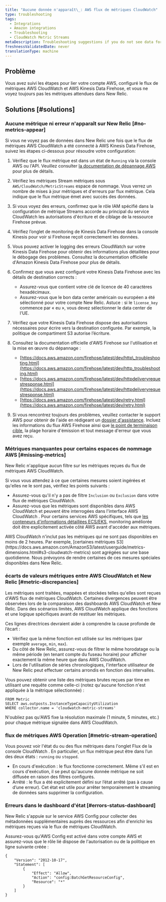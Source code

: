 ```yaml
---
title: "Aucune donnée n'apparaît\_: AWS flux de métriques CloudWatch"
type: troubleshooting
tags:
  - Integrations
  - Amazon integrations
  - Troubleshooting
  - CloudWatch Metric Streams
metaDescription: Troubleshooting suggestions if you do not see data for your AWS CloudWatch Metric Streams integration in the New Relic infrastructure UI.
freshnessValidatedDate: never
translationType: machine
---
```


## Problème

Vous avez suivi les étapes pour lier votre compte AWS, configuré le flux de métriques AWS CloudWatch et AWS Kinesis Data Firehose, et vous ne voyez toujours pas les métriques attendues dans New Relic.

## Solutions [#solutions]

### Aucune métrique ni erreur n&apos;apparaît sur New Relic [#no-metrics-appear]

Si vous ne voyez pas de données dans New Relic une fois que le flux de métriques AWS CloudWatch a été connecté à AWS Kinesis Data Firehose, suivez les étapes ci-dessous pour résoudre votre configuration:

1. Vérifiez que le flux métrique est dans un état de `Running` via la console AWS ou l&apos;API. Veuillez consulter [la documentation de dépannage AWS](https://docs.aws.amazon.com/AmazonCloudWatch/latest/monitoring/CloudWatch-metric-streams-troubleshoot.html) pour plus de détails.

2. Vérifiez les métriques Stream métriques sous `AWS/CloudWatch/MetricStreams` espace de nommage. Vous verrez un nombre de mises à jour métriques et d&apos;erreurs par flux métrique. Cela indique que le flux métrique émet avec succès des données.

3. Si vous voyez des erreurs, confirmez que le rôle IAM spécifié dans la configuration de métrique Streams accorde au principal du service CloudWatch les autorisations d&apos;écriture et de ciblage de la ressource Firehose prévue.

4. Vérifiez l’onglet de monitoring de Kinesis Data Firehose dans la console Kinesis pour voir si Firehose reçoit correctement les données.

5. Vous pouvez activer le logging des erreurs CloudWatch sur votre Kinesis Data Firehose pour obtenir des informations plus détaillées pour le débogage des problèmes. Consultez la documentation officielle d&apos;Amazon Kinesis Data Firehose pour plus de détails.

6. Confirmez que vous avez configuré votre Kinesis Data Firehose avec les détails de destination corrects :

   * Assurez-vous que <InlinePopover type="licenseKey" />contient votre clé de licence de 40 caractères hexadécimaux.
   * Assurez-vous que le bon data center américain ou européen a été sélectionné pour votre compte New Relic. Astuce : si le `license_key` commence par « eu », vous devez sélectionner le data center de l’UE.

7. Vérifiez que votre Kinesis Data Firehose dispose des autorisations nécessaires pour écrire vers la destination configurée. Par exemple, la politique de compartiment S3 autorise l’écriture.

8. Consultez la documentation officielle d&apos;AWS Firehose sur l&apos;utilisation et la mise en œuvre du dépannage :

   * [https://docs.aws.amazon.com/firehose/latest/dev/http\_troubleshooting.html](https://docs.aws.amazon.com/firehose/latest/dev/http_troubleshooting.html)
   * [https://docs.aws.amazon.com/firehose/latest/dev/httpdeliveryrequestresponse.html](https://docs.aws.amazon.com/firehose/latest/dev/httpdeliveryrequestresponse.html)
   * [https://docs.aws.amazon.com/firehose/latest/dev/retry.html](https://docs.aws.amazon.com/firehose/latest/dev/retry.html)

9. Si vous rencontrez toujours des problèmes, veuillez contacter le support AWS pour obtenir de l&apos;aide en rédigeant un [dossier d&apos;assistance](https://docs.aws.amazon.com/awssupport/latest/user/case-management.html). Incluez les informations du flux AWS Firehose ainsi que [le point de terminaison cible](/docs/infrastructure/amazon-integrations/connect/cloudwatch-metric-streams/aws-metric-stream-setup#manual-setup), la plage horaire d&apos;émission et tout message d&apos;erreur que vous avez reçu.

### Métriques manquantes pour certains espaces de nommage AWS [#missing-metrics]

New Relic n&apos;applique aucun filtre sur les métriques reçues du flux de métriques AWS CloudWatch.

Si vous vous attendez à ce que certaines mesures soient ingérées et qu&apos;elles ne le sont pas, vérifiez les points suivants :

* Assurez-vous qu&apos;il n&apos;y a pas de filtre `Inclusion` ou `Exclusion` dans votre flux de métriques CloudWatch.
* Assurez-vous que les métriques sont disponibles dans AWS CloudWatch et peuvent être interrogées dans l&apos;interface AWS CloudWatch . Pour certains services AWS spécifiques, tels que [les conteneurs d&apos;informations détaillées ECS/EKS](https://docs.aws.amazon.com/AmazonCloudWatch/latest/monitoring/deploy-container-insights.html), monitoring améliorée doit être explicitement activée côté AWS avant d&apos;accéder aux métriques.

<Callout variant="important">
  AWS CloudWatch n&apos;inclut pas les métriques qui ne sont pas disponibles en moins de 2 heures. Par exemple, [certaines métriques S3](https://docs.aws.amazon.com/AmazonS3/latest/userguide/metrics-dimensions.html#s3-cloudwatch-metrics) sont agrégées sur une base quotidienne. Nous prévoyons de rendre certaines de ces mesures spéciales disponibles dans New Relic.
</Callout>

### écarts de valeurs métriques entre AWS CloudWatch et New Relic [#metric-discrepancies]

Les métriques sont traitées, mappées et stockées telles qu&apos;elles sont reçues d&apos;AWS flux de métriques CloudWatch. Certaines divergences peuvent être observées lors de la comparaison des dashboards AWS CloudWatch et New Relic. Dans des scénarios limités, AWS CloudWatch applique des fonctions et une logique spécifiques avant de restituer les métriques.

Ces lignes directrices devraient aider à comprendre la cause profonde de l’écart :

* Vérifiez que la même fonction est utilisée sur les métriques (par exemple `average`, `min`, `max`).
* Du côté de New Relic, assurez-vous de filtrer le même horodatage ou la même période (en tenant compte du fuseau horaire) pour afficher exactement la même heure que dans AWS CloudWatch.
* Lors de l&apos;utilisation de séries chronologiques, l&apos;interface utilisateur de New Relic peut effectuer certains arrondis en fonction des intervalles.

Vous pouvez obtenir une liste des métriques brutes reçues par time en utilisant une requête comme celle-ci (notez qu&apos;aucune fonction n&apos;est appliquée à la métrique sélectionnée) :

```
FROM Metric
SELECT aws.outposts.InstanceTypeCapacityUtilization
WHERE collector.name = 'cloudwatch-metric-streams'
```

N&apos;oubliez pas qu&apos;AWS fixe la résolution maximale (1 minute, 5 minutes, etc.) pour chaque métrique signalée dans AWS CloudWatch.

### flux de métriques AWS Operation [#metric-stream-operation]

Vous pouvez voir l&apos;état du ou des flux métriques dans l&apos;onglet Flux de la console CloudWatch . En particulier, un flux métrique peut être dans l’un des deux états : `running` ou `stopped`.

* En cours d&apos;exécution : le flux fonctionne correctement. Même s&apos;il est en cours d&apos;exécution, il se peut qu&apos;aucune donnée métrique ne soit diffusée en raison des filtres configurés.
* Arrêté : le flux a été explicitement défini sur l’état arrêté (pas à cause d’une erreur). Cet état est utile pour arrêter temporairement le streaming de données sans supprimer la configuration.

### Erreurs dans le dashboard d&apos;état [#errors-status-dashboard]

New Relic s&apos;appuie sur le service AWS Config pour collecter des métadonnées supplémentaires auprès des ressources afin d&apos;enrichir les métriques reçues via le flux de métriques CloudWatch.

Assurez-vous qu&apos;AWS Config est activé dans votre compte AWS et assurez-vous que le rôle lié dispose de l&apos;autorisation ou de la politique en ligne suivante créée :

```
{
    "Version": "2012-10-17",
    "Statement": [
        {
            "Effect": "Allow",
            "Action": "config:BatchGetResourceConfig",
            "Resource": "*"
        }
    ]
}
```
